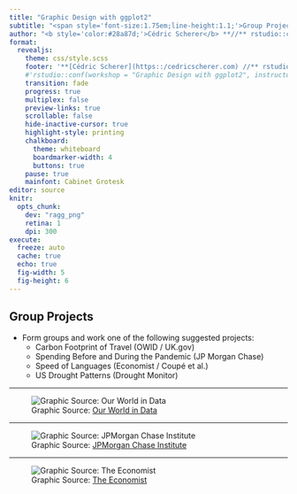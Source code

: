 ```yaml
---
title: "Graphic Design with ggplot2"
subtitle: "<span style='font-size:1.75em;line-height:1.1;'>Group Projects</span>"
author: "<b style='color:#28a87d;'>Cédric Scherer</b> **//** rstudio::conf **//** July 2022"
format:
  revealjs:
    theme: css/style.scss
    footer: '**[Cédric Scherer](https::/cedricscherer.com) //** rstudio::conf **//** July 2022'
    #'rstudio::conf(workshop = "Graphic Design with ggplot2", instructor = "Cédric Scherer")'
    transition: fade
    progress: true
    multiplex: false
    preview-links: true
    scrollable: false
    hide-inactive-cursor: true
    highlight-style: printing
    chalkboard:
      theme: whiteboard
      boardmarker-width: 4
      buttons: true
    pause: true
    mainfont: Cabinet Grotesk
editor: source
knitr:
  opts_chunk:
    dev: "ragg_png"
    retina: 1
    dpi: 300
execute:
  freeze: auto
  cache: true
  echo: true
  fig-width: 5
  fig-height: 6
---
```


## Group Projects

::: question
-   Form groups and work one of the following suggested projects:
    - Carbon Footprint of Travel (OWID / UK.gov)
    - Spending Before and During the Pandemic (JP Morgan Chase)
    - Speed of Languages (Economist / Coupé et al.)
    - US Drought Patterns (Drought Monitor)
:::


---


![Graphic Source: [Our World in Data](https://ourworldindata.org/travel-carbon-footprint)](img/exercises/project-OWID.png){fig-align="center" fig-alt="A very colorful bar chart by Our World in Data showing the carbon footrprint per passenger for differen types of mid- to long-distance transportation."}


---


![Graphic Source: [JPMorgan Chase Institute](https://www.jpmorganchase.com/institute/research/household-income-spending/initial-household-spending-response-to-covid-19-evidence-from-credit-card-transactions)](img/exercises/project-jpmorgan.png){fig-align="center" fig-alt="A line plot by the JP Morgan Chase institute showing timeseries for 10 different categories before and after the National Emergency in 2020."}


---


![Graphic Source: [The Economist](https://www.economist.com/graphic-detail/2019/09/28/why-are-some-languages-spoken-faster-than-others)](img/exercises/project-speed-language.png){fig-align="center" fig-alt="A area chart by The Economist showing the distriubtion of information and speech rates for different languages."}
